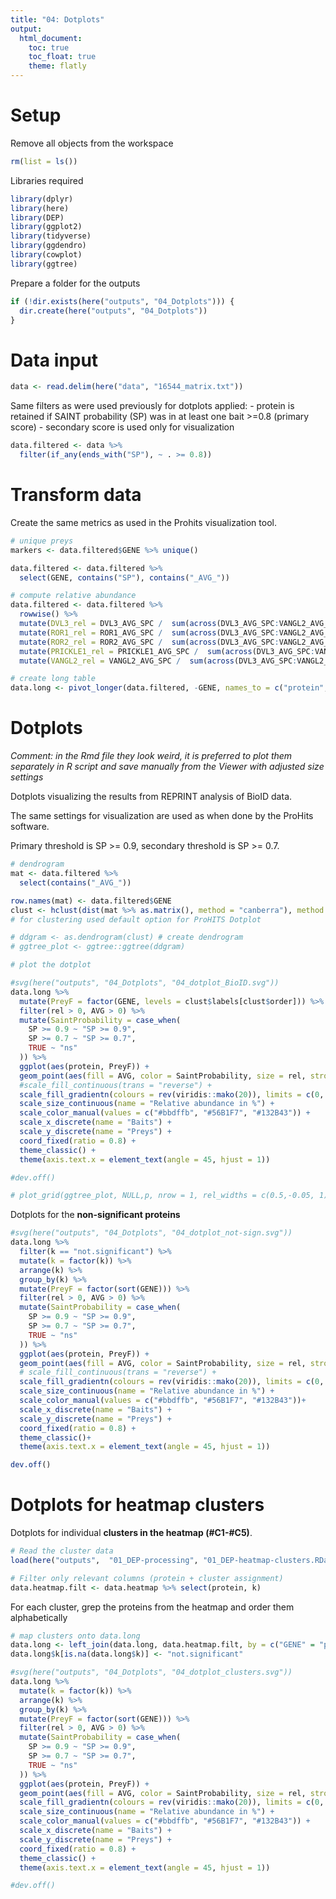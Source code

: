 ```yaml
---
title: "04: Dotplots"
output: 
  html_document:
    toc: true
    toc_float: true
    theme: flatly
---
```


# Setup 

Remove all objects from the workspace
```r
rm(list = ls())
```

Libraries required
```r
library(dplyr)
library(here)
library(DEP)
library(ggplot2)
library(tidyverse)
library(ggdendro)
library(cowplot)
library(ggtree)
```

Prepare a folder for the outputs
```r
if (!dir.exists(here("outputs", "04_Dotplots"))) {
  dir.create(here("outputs", "04_Dotplots"))
}
```

# Data input

```r
data <- read.delim(here("data", "16544_matrix.txt"))
```

Same filters as were used previously for dotplots applied:
- protein is retained if SAINT probability (SP) was in at least one bait >=0.8 (primary score)
- secondary score is used only for visualization

```r
data.filtered <- data %>%
  filter(if_any(ends_with("SP"), ~ . >= 0.8))
```

# Transform data

Create the same metrics as used in the Prohits visualization tool.

```r
# unique preys
markers <- data.filtered$GENE %>% unique()

data.filtered <- data.filtered %>%
  select(GENE, contains("SP"), contains("_AVG_"))

# compute relative abundance
data.filtered <- data.filtered %>%
  rowwise() %>%
  mutate(DVL3_rel = DVL3_AVG_SPC /  sum(across(DVL3_AVG_SPC:VANGL2_AVG_SPC)) * 100) %>%
  mutate(ROR1_rel = ROR1_AVG_SPC /  sum(across(DVL3_AVG_SPC:VANGL2_AVG_SPC)) * 100) %>%
  mutate(ROR2_rel = ROR2_AVG_SPC /  sum(across(DVL3_AVG_SPC:VANGL2_AVG_SPC)) * 100) %>%
  mutate(PRICKLE1_rel = PRICKLE1_AVG_SPC /  sum(across(DVL3_AVG_SPC:VANGL2_AVG_SPC)) * 100) %>%
  mutate(VANGL2_rel = VANGL2_AVG_SPC /  sum(across(DVL3_AVG_SPC:VANGL2_AVG_SPC)) * 100)

# create long table
data.long <- pivot_longer(data.filtered, -GENE, names_to = c("protein", ".value"), names_sep = "_")
```

# Dotplots

*Comment: in the Rmd file they look weird, it is preferred to plot them separately in R script and save manually from the Viewer with adjusted size settings*

Dotplots visualizing the results from REPRINT analysis of BioID data.

The same settings for visualization are used as when done by the ProHits software.

Primary threshold is SP >= 0.9, secondary threshold is SP >= 0.7.

```r
# dendrogram
mat <- data.filtered %>%
  select(contains("_AVG_"))

row.names(mat) <- data.filtered$GENE
clust <- hclust(dist(mat %>% as.matrix(), method = "canberra"), method = "ward.D") # hclust with distance matrix
# for clustering used default option for ProHITS Dotplot

# ddgram <- as.dendrogram(clust) # create dendrogram
# ggtree_plot <- ggtree::ggtree(ddgram)

# plot the dotplot

#svg(here("outputs", "04_Dotplots", "04_dotplot_BioID.svg"))
data.long %>%
  mutate(PreyF = factor(GENE, levels = clust$labels[clust$order])) %>%
  filter(rel > 0, AVG > 0) %>% 
  mutate(SaintProbability = case_when(
    SP >= 0.9 ~ "SP >= 0.9",
    SP >= 0.7 ~ "SP >= 0.7",
    TRUE ~ "ns"
  )) %>%
  ggplot(aes(protein, PreyF)) +
  geom_point(aes(fill = AVG, color = SaintProbability, size = rel, stroke = SP), shape = 21) +
  #scale_fill_continuous(trans = "reverse") +
  scale_fill_gradientn(colours = rev(viridis::mako(20)), limits = c(0, 50), oob = scales::squish, name = "Avg abundance") +
  scale_size_continuous(name = "Relative abundance in %") +
  scale_color_manual(values = c("#bbdffb", "#56B1F7", "#132B43")) +
  scale_x_discrete(name = "Baits") +
  scale_y_discrete(name = "Preys") +
  coord_fixed(ratio = 0.8) +
  theme_classic() +
  theme(axis.text.x = element_text(angle = 45, hjust = 1))

#dev.off()

# plot_grid(ggtree_plot, NULL,p, nrow = 1, rel_widths = c(0.5,-0.05, 1), align = "h")
```

Dotplots for the **non-significant proteins**

```r
#svg(here("outputs", "04_Dotplots", "04_dotplot_not-sign.svg"))
data.long %>%
  filter(k == "not.significant") %>%
  mutate(k = factor(k)) %>%
  arrange(k) %>%
  group_by(k) %>%
  mutate(PreyF = factor(sort(GENE))) %>%
  filter(rel > 0, AVG > 0) %>%
  mutate(SaintProbability = case_when(
    SP >= 0.9 ~ "SP >= 0.9",
    SP >= 0.7 ~ "SP >= 0.7",
    TRUE ~ "ns"
  )) %>%
  ggplot(aes(protein, PreyF)) +
  geom_point(aes(fill = AVG, color = SaintProbability, size = rel, stroke = SP), shape = 21) +
  # scale_fill_continuous(trans = "reverse") +
  scale_fill_gradientn(colours = rev(viridis::mako(20)), limits = c(0, 50), oob = scales::squish, name = "Avg abundance") +
  scale_size_continuous(name = "Relative abundance in %") +
  scale_color_manual(values = c("#bbdffb", "#56B1F7", "#132B43"))+
  scale_x_discrete(name = "Baits") +
  scale_y_discrete(name = "Preys") +
  coord_fixed(ratio = 0.8) +
  theme_classic()+
  theme(axis.text.x = element_text(angle = 45, hjust = 1))

dev.off()
```

# Dotplots for heatmap clusters

Dotplots for individual **clusters in the heatmap (#C1-#C5)**.

```r

# Read the cluster data
load(here("outputs",  "01_DEP-processing", "01_DEP-heatmap-clusters.RData"))

# Filter only relevant columns (protein + cluster assignment)
data.heatmap.filt <- data.heatmap %>% select(protein, k)
```

For each cluster, grep the proteins from the heatmap and order them alphabetically
```r
# map clusters onto data.long
data.long <- left_join(data.long, data.heatmap.filt, by = c("GENE" = "protein"))
data.long$k[is.na(data.long$k)] <- "not.significant"

#svg(here("outputs", "04_Dotplots", "04_dotplot_clusters.svg"))
data.long %>%
  mutate(k = factor(k)) %>%
  arrange(k) %>%
  group_by(k) %>%
  mutate(PreyF = factor(sort(GENE))) %>%
  filter(rel > 0, AVG > 0) %>%
  mutate(SaintProbability = case_when(
    SP >= 0.9 ~ "SP >= 0.9",
    SP >= 0.7 ~ "SP >= 0.7",
    TRUE ~ "ns"
  )) %>%
  ggplot(aes(protein, PreyF)) +
  geom_point(aes(fill = AVG, color = SaintProbability, size = rel, stroke = SP), shape = 21) +
  scale_fill_gradientn(colours = rev(viridis::mako(20)), limits = c(0, 50), oob = scales::squish, name = "Avg abundance") +
  scale_size_continuous(name = "Relative abundance in %") +
  scale_color_manual(values = c("#bbdffb", "#56B1F7", "#132B43")) +
  scale_x_discrete(name = "Baits") +
  scale_y_discrete(name = "Preys") +
  coord_fixed(ratio = 0.8) +
  theme_classic() +
  theme(axis.text.x = element_text(angle = 45, hjust = 1))

#dev.off()
```


